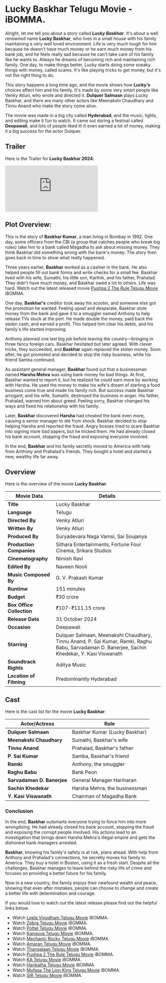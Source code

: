 


# Lucky Baskhar Telugu Movie - iBOMMA.

<Breadcrumbs />

Alright, let me tell you about a story called **_Lucky Baskhar_**. It's about a well renowned name **Lucky Baskhar**, who lives in a small house with his family maintaining a very well loved environment. Life is very much tough for him because he doesn't have much money or he earn much money from his bank job, and he feels really sad because he can't take care of his family like he wants to. Always he dreams of becoming rich and maintaining rich family. One day, to make things better, Lucky starts doing some sneaky things with money, called scams. It's like playing tricks to get money, but it's not the right thing to do.

This story happens a long time ago, and the movie shows how **Lucky's** choices affect him and his family. It's made by some very smart people like Venky Atluri, who wrote and directed it. **Dulquer Salmaan** plays Lucky Baskhar, and there are many other actors like Meenakshi Chaudhary and Tinnu Anand who make the story come alive.

The movie was made in a big city called **Hyderabad**, and the music, lights, and editing make it fun to watch. It came out during a festival called **Deepawali**, and lots of people liked it! It even earned a lot of money, making it a big success for the actor Dulquer.

<MDXImage
  src={SEO_OBJ.LUCKY_BASKHAR.featuredImage}
  alt={SEO_OBJ.LUCKY_BASKHAR.featuredImageAltText}
  title={SEO_OBJ.LUCKY_BASKHAR.featuredImageAltText}
  extraStyling=" !h-96 max-w-[380px] lg:min-h-[400px] lg:h-auto lg:w-2/5 m-auto"
/>

## Trailer

Here is the Trailer for **Lucky Baskhar 2024**:

<iframe
  src="https://www.youtube.com/embed/krdomVobIxE?si=RH3eNN_FyafV3Gis"
  title="Lucky Baskhar Telugu Trailer"
  frameborder="0"
  allow="accelerometer; autoplay; clipboard-write; encrypted-media; gyroscope; picture-in-picture; web-share"
  referrerpolicy="strict-origin-when-cross-origin"
  allowfullscreen
  className="w-full h-[300px] lg:min-h-[500px]"
></iframe>

## Plot Overview:

This is the story of **Baskhar Kumar**, a man living in Bombay in 1992. One day, some officers from the CBI (a group that catches people who break big rules) take him to a bank called Magadha to ask about missing money. They think Baskhar did something wrong with the bank's money. The story then goes back in time to show what really happened.

Three years earlier, **Baskhar** worked as a cashier in the bank. He also helped people fill out bank forms and write checks for a small fee. Baskhar lived with his wife, Sumathi, his little son, Karthik, and his father, Prahalad. They didn't have much money, and Baskhar owed a lot to others. Life was hard. Watch out the latest released movie [Pushpa 2 The Rule Telugu Movie](https://www.abomma.com/pushpa-2-the-rule "Pushpa 2 The Rule telugu movie") iBOMMA.

One day, **Baskhar's** creditor took away his scooter, and someone else got the promotion he wanted. Feeling upset and desperate, Baskhar stole money from the bank and gave it to a smuggler named Anthony to help release TVs stuck at the port. He made double the money, paid back the stolen cash, and earned a profit. This helped him clear his debts, and his family's life started improving.

Anthony planned one last big job before leaving the country—bringing in three fancy foreign cars. Baskhar hesitated but later agreed. With clever tricks, they succeeded, and **Baskhar** again replaced the stolen money. Soon after, he got promoted and decided to stop the risky business, while his friend Samba continued.

As assistant general manager, **Baskhar** found out that a businessman named **Harsha Mehra** was using bank money for bad things. At first, Baskhar wanted to report it, but he realized he could earn more by working with Harsha. He used the money to make his wife's dream of starting a food business come true and made his family rich. But success made Baskhar arrogant, and his wife, Sumathi, destroyed the business in anger. His father, Prahalad, warned him about greed. Feeling sorry, Baskhar changed his ways and fixed his relationship with his family.

Later, **Baskhar** discovered **Harsha** had cheated the bank even more, causing a senior manager to die from shock. Baskhar decided to stop helping Harsha and reported the fraud. Angry bosses tried to scare Baskhar into signing more bad papers, but he tricked them. He had already closed his bank account, stopping the fraud and exposing everyone involved.

In the end, **Baskhar** and his family secretly moved to America with help from Anthony and Prahalad's friends. They bought a hotel and started a new, wealthy life far away.

## Overview

Here is the overview of the movie **Lucky Baskhar**:

| **Movie Data**            | **Details**                                                                                                                                    |
| ------------------------- | ---------------------------------------------------------------------------------------------------------------------------------------------- |
| **Title**                 | Lucky Baskhar                                                                                                                                  |
| **Language**              | Telugu                                                                                                                                         |
| **Directed By**           | Venky Atluri                                                                                                                                   |
| **Written By**            | Venky Atluri                                                                                                                                   |
| **Produced By**           | Suryadevara Naga Vamsi, Sai Soujanya                                                                                                           |
| **Production Companies**  | Sithara Entertainments, Fortune Four Cinema, Srikara Studios                                                                                   |
| **Cinematography**        | Nimish Ravi                                                                                                                                    |
| **Edited By**             | Naveen Nooli                                                                                                                                   |
| **Music Composed By**     | G. V. Prakash Kumar                                                                                                                            |
| **Runtime**               | 151 minutes                                                                                                                                    |
| **Budget**                | ₹30 crore                                                                                                                                      |
| **Box Office Collection** | ₹107-₹111.15 crore                                                                                                                             |
| **Release Date**          | 31 October 2024                                                                                                                                |
| **Occasion**              | Deepawali                                                                                                                                      |
| **Starring**              | Dulquer Salmaan, Meenakshi Chaudhary, Tinnu Anand, P. Sai Kumar, Ramki, Raghu Babu, Sarvadaman D. Banerjee, Sachin Khedekar, Y. Kasi Viswanath |
| **Soundtrack Rights**     | Aditya Music                                                                                                                                   |
| **Location of Filming**   | Predominantly Hyderabad                                                                                                                        |

## Cast

Here is the cast list for the movie **Lucky Baskhar**:

| **Actor/Actress**          | **Role**                      |
| -------------------------- | ----------------------------- |
| **Dulquer Salmaan**        | Baskhar Kumar (Lucky Baskhar) |
| **Meenakshi Chaudhary**    | Sumathi, Baskhar's wife       |
| **Tinnu Anand**            | Prahalad, Baskhar's father    |
| **P. Sai Kumar**           | Samba, Baskhar's friend       |
| **Ramki**                  | Anthony, the smuggler         |
| **Raghu Babu**             | Bank Peon                     |
| **Sarvadaman D. Banerjee** | General Manager Hariharan     |
| **Sachin Khedekar**        | Harsha Mehra, the businessman |
| **Y. Kasi Viswanath**      | Chairman of Magadha Bank      |

### Conclusion

In the end, **Baskhar** outsmarts everyone trying to force him into more wrongdoing. He had already closed his bank account, stopping the fraud and exposing the corrupt people involved. His actions lead to an investigation that brings down Harsha Mehra's illegal empire and gets the dishonest bank managers arrested.

**Baskhar**, knowing his family's safety is at risk, plans ahead. With help from Anthony and Prahalad's connections, he secretly moves his family to America. They buy a hotel in Boston, using it as a fresh start. Despite all the challenges, Baskhar manages to leave behind the risky life of crime and focuses on providing a better future for his family.

Now in a new country, the family enjoys their newfound wealth and peace, showing that even after mistakes, people can choose to change and create a better life with determination and courage.

If you would love to watch out the latest release please find out the helpful links below.

- Watch [Leela Vinodham Telugu Movie](/telugu-movies/leela-vinodham "Leela Vinodham Telugu movie") iBOMMA.
- Watch [Zebra Telugu Movie](/telugu-movies/zebra-telugu-movie "zebra telugu movie") iBOMMA.
- Watch [Pottel Telugu Movie](/telugu-movies/pottel "Pottel telugu movie") iBOMMA.
- Watch [Kanguva Telugu Movie](/telugu-movies/Kanguva "Kanguva telugu movie") iBOMMA.
- Watch [Mechanic Rocky Telugu Movie](/telugu-movies/Mechanic-Rocky "Mechanic Rocky telugu movie") iBOMMA.
- Watch [Amaran Telugu Movie](/telugu-movies/Amaran "Amaran telugu movie") iBOMMA.
- Watch [Thangalaan Telugu Movie](/telugu-movies/Thangalaan "Thangalaan telugu movie") iBOMMA.
- Watch [Pushpa 2 The Rule Telugu Movie](/telugu-movies/pushpa-2-the-rule "Pushpa 2 The Rule telugu movie") iBOMMA.
- Watch [KA Telugu Movie](/telugu-movies/KA "KA telugu movie") iBOMMA.
- Watch [Harikatha Telugu Movie](/telugu-movies/Harikatha "Harikatha telugu movie") iBOMMA.
- Watch [Mufasa The Lion King Telugu Movie](/telugu-movies/Mufasa-The-Lion-King "Mufasa The Lion King telugu movie") iBOMMA.
- Watch [SIR Telugu Movie](/telugu-movies/sir-telugu-movie "Sir telugu movie") iBOMMA.

